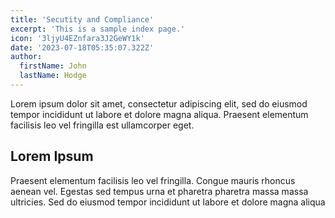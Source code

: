 ```yaml
---
title: 'Secutity and Compliance'
excerpt: 'This is a sample index page.'
icon: '3ljyU4EZnfara3J2GeWY1k'
date: '2023-07-18T05:35:07.322Z'
author:
  firstName: John
  lastName: Hodge
---
```


Lorem ipsum dolor sit amet, consectetur adipiscing elit, sed do eiusmod tempor incididunt ut labore et dolore magna aliqua. Praesent elementum facilisis leo vel fringilla est ullamcorper eget.

## Lorem Ipsum

Praesent elementum facilisis leo vel fringilla. Congue mauris rhoncus aenean vel. Egestas sed tempus urna et pharetra pharetra massa massa ultricies. Sed do eiusmod tempor incididunt ut labore et dolore magna aliqua
